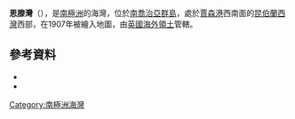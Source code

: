 {{coord|54|13|S|36|37|W|source:GNIS|display=title}}

'''恩滕灣'''（{{lang-en|Enten Bay}}），是[[南極洲|南極洲]]的海灣，位於[[南喬治亞群島|南喬治亞群島]]，處於[[賈森港|賈森港]]西南面的[[昆伯蘭西灣|昆伯蘭西灣]]西部，在1907年被繪入地圖，由[[英國海外領土|英國海外領土]]管轄。

==參考資料==
*{{cite gnis | type = antarid | id = 4535| name = Enten Bay | accessdate = 2012-03-02}}
*{{usgs-gazetteer|id=4535}}

{{Antarctica-geo-stub}}
[[Category:南極洲海灣|Category:南極洲海灣]]
